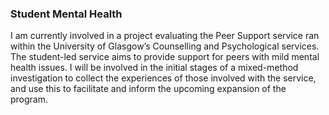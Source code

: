 <br>
<br>


### Student Mental Health

I am currently involved in a project evaluating the Peer Support service ran within the University of Glasgow's Counselling and Psychological services. The student-led service aims to provide support for peers with mild mental health issues. I will be involved in the initial stages of a mixed-method investigation to collect the experiences of those involved with the service, and use this to facilitate and inform the upcoming expansion of the program.

